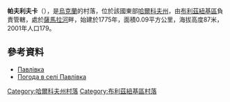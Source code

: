 {{coord|48|39|22|N|36|35|54|E|scale:100000_region:UA|display=title}}

'''帕夫利夫卡'''（{{lang-uk|Павлівка}}），是[[烏克蘭|烏克蘭]]的村落，位於該國東部[[哈爾科夫州|哈爾科夫州]]，由[[布利茲紐基區|布利茲紐基區]]負責管轄，處於[[薩馬拉河_(第聶伯河支流)|薩馬拉河]]畔，始建於1775年，面積0.09平方公里，海拔高度87米，2001年人口179。

==參考資料==
* [http://gska2.rada.gov.ua/pls/z7502/A005?rdat1=09.01.2009&rf7571=32267 Павлівка]{{dead link|date=2018年2月 |bot=InternetArchiveBot |fix-attempted=yes }}
* [http://weather.in.ua/ua/har'kovskaja/19427 Погода в селі Павлівка]{{Wayback|url=http://weather.in.ua/ua/har%27kovskaja/19427 |date=20201124034001 }}

{{DEFAULTSORT:Павлівка}}
[[Category:哈爾科夫州村落|Category:哈爾科夫州村落]]
[[Category:布利茲紐基區村落|Category:布利茲紐基區村落]]


{{Kharkiv-geo-stub}}